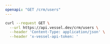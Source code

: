 ```yaml
---
openapi: "GET /crm/users"
---
```


<RequestExample>

```bash Request
curl --request GET \
  --url https://api.vessel.dev/crm/users \
  --header 'Content-Type: application/json' \
  --header 'x-vessel-api-token: '
```

</RequestExample>
